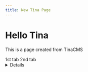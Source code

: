 ```yaml
---
title: New Tina Page
---
```


# Hello Tina

This is a page created from TinaCMS

<Tabs>
  <TabItem label="New Tab" value="tab">
    1st tab
  </TabItem>

  <TabItem label="New Tab" value="tab">
    2nd tab
  </TabItem>
</Tabs>

<Details summary="Detail Test">
  Detail Content
</Details>

<TinaTable>
  <TinaTableRow
    items={[
      { label: "Section", header: true },
      { label: "Content", header: true }
    ]}
  />
</TinaTable>
